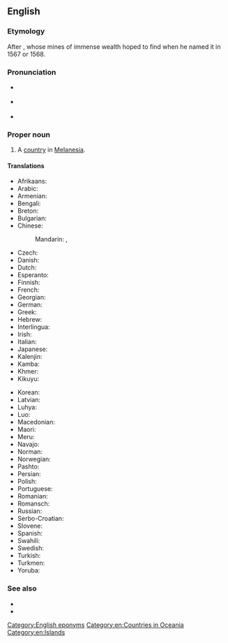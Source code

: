 ==English==
{{wikipedia}}

===Etymology===
After {{w|King Solomon}}, whose mines of immense wealth {{w|Álvaro de Mendaña y Neira}} hoped to find when he named it in 1567 or 1568.

===Pronunciation===
* {{a|UK}} {{IPA|/ˈsɒl.ə.mən ˈaɪ.ləndz/|lang=en}}
* {{a|US}} {{IPA|/ˈsɑ.lə.mən ˈaɪ.ləndz/|lang=en}}
* {{audio|en-us-Solomon Islands.ogg|Audio (US)|lang=en}}

===Proper noun===
{{en-proper noun|head=[[Solomon]] [[island|Islands]]}}

# {{senseid|en|Q685}}A [[country]] in [[Melanesia]].

====Translations====
{{trans-top|id=Q685|A country in Melanesia}}
* Afrikaans: {{t|af|Salomonseilande}}
* Arabic: {{t|ar|جُزُر سُلَيْمَان|f-p}}
* Armenian: {{t|hy|Սողոմոնի Կղզիներ}}
* Bengali: {{t|bn|সলোমন দ্বীপপুঞ্জ}}
* Breton: {{t|br|Inizi Salomon}}
* Bulgarian: {{t|bg|Соломонови острови}}
* Chinese:
*: Mandarin: {{t+|cmn|所羅門群島|sc=Hani}}, {{t+|cmn|所罗门群岛|tr=Suǒluómén Qúndǎo|sc=Hani}}
* Czech: {{t+|cs|Šalamounovy ostrovy|m-p}}
* Danish: {{t+|da|Salomonøerne}}
* Dutch: {{t+|nl|Salomonseilanden}}
* Esperanto: {{t+|eo|Salomonoj|p}}
* Finnish: {{t+|fi|Salomonsaaret}}
* French: {{t+|fr|Îles Salomon}}
* Georgian: {{t|ka|სოლომონის კუნძულები}}
* German: {{t+|de|Salomonen}}
* Greek: {{t+|el|Νήσοι Σολομώντος|m-p}}
* Hebrew: {{t|he|איי שלמה|tr=Iyey Shlomo|sc=Hebr}}
* Interlingua: {{t|ia|Insulas Salomon}}
* Irish: {{t|ga|Oileáin Sholomón|m-p}}
* Italian: {{t+|it|Isole Salomone}}
* Japanese: {{t+|ja|ソロモン諸島|tr=Soromon shotō|sc=Jpan}}
* Kalenjin: {{t|kln|Solomon}}
* Kamba: {{t|kam|Solomoni}}
* Khmer: {{t|km|កោះ​សូឡូម៉ូន|tr=kɑh sooloomoon|sc=Khmr}}
* Kikuyu: {{t|ki|Solomon}}
{{trans-mid}}
* Korean: {{t|ko|솔로몬 제도|tr=Sollomon jedo}}
* Latvian: {{t|lv|Zālamana Salas|f-p}}
* Luhya: {{t|luy|Solomoni}}
* Luo: {{t|luo|Solomon}}
* Macedonian: {{t|mk|Соломонови Острови|m-p|tr=Solomónovi Óstrovi}}
* Maori: {{t|mi|Ngā Motu o Horomona}}
* Meru: {{t|mer|Solomon}}
* Navajo: {{t|nv|Sólomon Tó Bináhaazyínígíí}}
* Norman: {{t|nrf|Îles Solomon|f-p}}
* Norwegian: {{t|no|Salomonøyene}}
* Pashto: {{t|ps|د سلیمان جزیره|sc=ps-Arab}}
* Persian: {{t|fa|جزایر سلیمان|tr=jazâyir-i soleymân|sc=fa-Arab}}
* Polish: {{t+|pl|Wyspy Salomona}}
* Portuguese: {{t+|pt|Ilhas Salomão}}
* Romanian: {{t|ro|Insulele Solomon}}
* Romansch: {{t|rm|Inslas da Salomon|f-p}}
* Russian: {{t|ru|Соломо́новы острова́|m-p}}
* Serbo-Croatian: {{t|sh|Solomonova Ostrva|n-p}}
* Slovene: {{t|sl|Salomonovi otoki|m-p}}
* Spanish: {{t+|es|Islas Salomón}}
* Swahili: {{t+|sw|Solomoni}}
* Swedish: {{t+|sv|Salomonöarna}}
* Turkish: {{t+|tr|Solomon Adaları|p}}
* Turkmen: {{t|tk|Solomon Adalary|p}}
* Yoruba: {{t|yo|Etikun Solomoni}}
{{trans-bottom}}

===See also===
* {{l|en|Honiara}}
* {{l|en|Appendix:Countries of the world|Countries of the world}}

[[Category:English eponyms]]
[[Category:en:Countries in Oceania]]
[[Category:en:Islands]]